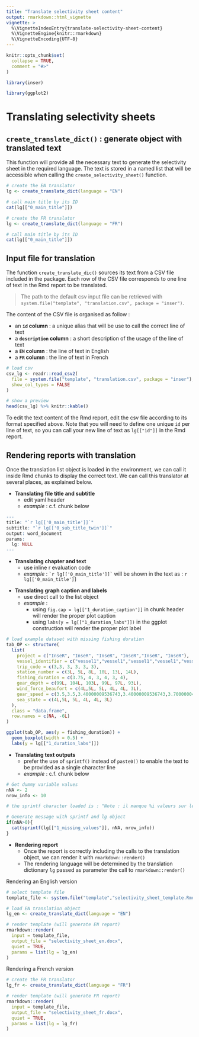 ```yaml
---
title: "Translate selectivity sheet content"
output: rmarkdown::html_vignette
vignette: >
  %\VignetteIndexEntry{translate-selectivity-sheet-content}
  %\VignetteEngine{knitr::rmarkdown}
  %\VignetteEncoding{UTF-8}
---
```


```r
knitr::opts_chunk$set(
  collapse = TRUE,
  comment = "#>"
)
```

```r
library(inser)
```

<!-- WARNING - This vignette is generated by {fusen} from /dev/flat_translate_selectivity_sheet.Rmd: do not edit by hand -->

```r
library(ggplot2)
```

# Translating selectivity sheets

## `create_translate_dict()` : generate object with translated text

This function will provide all the necessary text to generate the selectivity sheet in the required language. The text is stored in a named list that will be accessible when calling the `create_selectivity_sheet()` function.


```r
# create the EN translator
lg <- create_translate_dict(language = "EN")

# call main title by its ID
cat(lg[["0_main_title"]])

# create the FR translator
lg <- create_translate_dict(language = "FR")

# call main title by its ID
cat(lg[["0_main_title"]])
```

## Input file for translation

The function `create_translate_dic()` sources its text from a CSV file included in the package. Each row of the CSV file corresponds to one line of text in the Rmd report to be translated.

> The path to the default csv input file can be retrieved with `system.file("template", "translation.csv", package = "inser")`.

The content of the CSV file is organised as follow :

* an **`id` column** : a unique alias that will be use to call the correct line of text
* a **`description` column** : a short description of the usage of the line of text
* a **`EN` column** : the line of text in English
* a **`FR` column** : the line of text in French


```r
# load csv
csv_lg <- readr::read_csv2(
  file = system.file("template", "translation.csv", package = "inser"),
  show_col_types = FALSE
)

# show a preview
head(csv_lg) %>% knitr::kable()
```

To edit the text content of the Rmd report, edit the csv file according to its format specified above. Note that you will need to define one unique `id` per line of text, so you can call your new line of text as `lg[["id"]]` in the Rmd report.


## Rendering reports with translation

Once the translation list object is loaded in the environment, we can call it inside Rmd chunks to display the correct text. We can call this translator at several places, as explained below.

* **Translating file title and subtitle**
  - edit yaml header
  - _example_ : c.f. chunk below
  

```r
---
title: "`r lg[['0_main_title']]`"
subtitle: "`r lg[['0_sub_title_twin']]`"
output: word_document
params:
  lg: NULL
---
```

* **Translating chapter and text**
  - use inline r evaluation code
  - _example_ : `` `r
  lg[['0_main_title']]` `` will be shown in the text as : `r lg[['0_main_title']]`

<!-- line break in r inline code prevents it to be evaluated so we can show the verbatim -->

* **Translating graph caption and labels**
  - use direct call to the list object
  - _example_ :
      - using `fig.cap = lg[['1_duration_caption']]` in chunk header will render the proper plot caption
      - using `labs(y = lg[["1_duration_labs"]])` in the ggplot construction will render the proper plot label
  

```r
# load example dataset with missing fishing duration
tab_OP <- structure(
  list(
    project = c("InseR", "InseR", "InseR", "InseR","InseR", "InseR"),
    vessel_identifier = c("vessel1","vessel1","vessel1","vessel1","vessel1","vessel1"),
    trip_code = c(3,3, 3, 3, 3, 3),
    station_number = c(3L, 5L, 8L, 10L, 13L, 14L),
    fishing_duration = c(3.75, 4, 3, 4, 3, 4),
    gear_depth = c(99L, 104L, 103L, 99L, 97L, 93L),
    wind_force_beaufort = c(4L,5L, 5L, 4L, 4L, 3L),
    gear_speed = c(3.5,3.5,3.40000009536743,3.40000009536743,3.70000004768372,4),
    sea_state = c(4L,5L, 5L, 4L, 4L, 3L)
  ),
  class = "data.frame",
  row.names = c(NA, -6L)
)
```

```r
ggplot(tab_OP, aes(y = fishing_duration)) +
  geom_boxplot(width = 0.5) +
  labs(y = lg[["1_duration_labs"]])
```

* **Translating text outputs**
  - prefer the use of `sprintf()` instead of `paste0()` to enable the text to be provided as a single character line
  - _example_ : c.f. chunk below


```r
# Get dummy variable values
nNA <- 2
nrow_info <- 10

# the sprintf character loaded is : "Note : il manque %i valeurs sur les %i opérations de pêche."

# Generate message with sprintf and lg object
if(nNA>0){
  cat(sprintf(lg[["1_missing_values"]], nNA, nrow_info))
}
```

  

* **Rendering report**
  - Once the report is correctly including the calls to the translation object, we can render it with `rmarkdown::render()`
  - The rendering language will be determined by the translation dictionary `lg` passed as parameter the call to `rmarkdown::render()`
    
Rendering an English version
  

```r
# select template file
template_file <- system.file("template","selectivity_sheet_template.Rmd", package = "inser")

# load EN translation object
lg_en <- create_translate_dict(language = "EN")

# render template (will generate EN report)
rmarkdown::render(
  input = template_file,
  output_file = "selectivity_sheet_en.docx",
  quiet = TRUE,
  params = list(lg = lg_en)
)
```

Rendering a French version


```r
# create the FR translator
lg_fr <- create_translate_dict(language = "FR")

# render template (will generate FR report)
rmarkdown::render(
  input = template_file,
  output_file = "selectivity_sheet_fr.docx",
  quiet = TRUE,
  params = list(lg = lg_fr)
)
```


